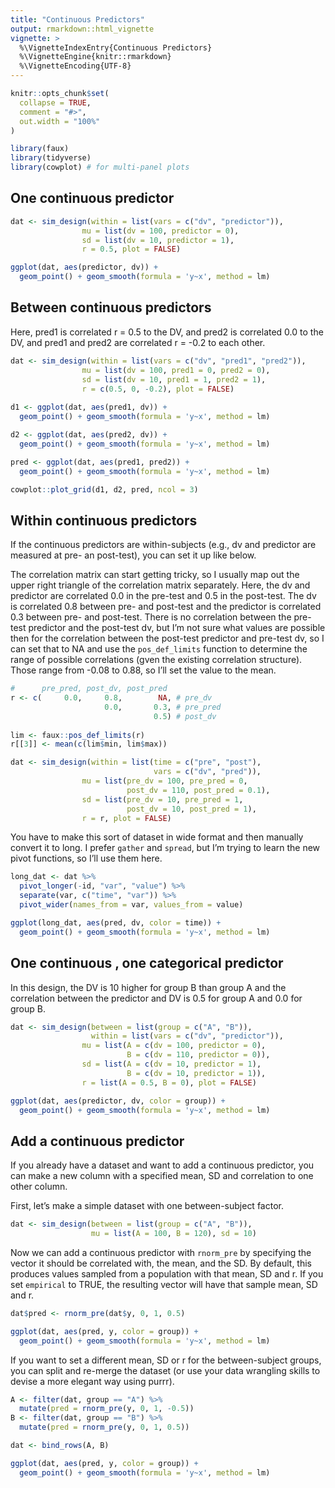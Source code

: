 ```yaml
---
title: "Continuous Predictors"
output: rmarkdown::html_vignette
vignette: >
  %\VignetteIndexEntry{Continuous Predictors}
  %\VignetteEngine{knitr::rmarkdown}
  %\VignetteEncoding{UTF-8}
---
```


```r
knitr::opts_chunk$set(
  collapse = TRUE,
  comment = "#>",
  out.width = "100%"
)

library(faux)
library(tidyverse)
library(cowplot) # for multi-panel plots
```

## One continuous predictor

```r
dat <- sim_design(within = list(vars = c("dv", "predictor")),
                mu = list(dv = 100, predictor = 0),
                sd = list(dv = 10, predictor = 1),
                r = 0.5, plot = FALSE)

ggplot(dat, aes(predictor, dv)) + 
  geom_point() + geom_smooth(formula = 'y~x', method = lm)
```

## Between continuous predictors

Here, pred1 is correlated r = 0.5 to the DV, and pred2 is correlated 0.0 to the DV, and pred1 and pred2 are correlated r = -0.2 to each other.

```r
dat <- sim_design(within = list(vars = c("dv", "pred1", "pred2")),
                mu = list(dv = 100, pred1 = 0, pred2 = 0),
                sd = list(dv = 10, pred1 = 1, pred2 = 1),
                r = c(0.5, 0, -0.2), plot = FALSE)
  
d1 <- ggplot(dat, aes(pred1, dv)) + 
  geom_point() + geom_smooth(formula = 'y~x', method = lm)

d2 <- ggplot(dat, aes(pred2, dv)) + 
  geom_point() + geom_smooth(formula = 'y~x', method = lm)

pred <- ggplot(dat, aes(pred1, pred2)) + 
  geom_point() + geom_smooth(formula = 'y~x', method = lm)

cowplot::plot_grid(d1, d2, pred, ncol = 3)
```

## Within continuous predictors

If the continuous predictors are within-subjects (e.g., dv and predictor are measured at pre- an post-test), you can set it up like below. 

The correlation matrix can start getting tricky, so I usually map out the upper right triangle of the correlation matrix separately. Here, the dv and predictor are correlated 0.0 in the pre-test and 0.5 in the post-test. The dv is correlated 0.8 between pre- and post-test and the predictor is correlated 0.3 between pre- and post-test. There is no correlation between the pre-test predictor and the post-test dv, but I'm not sure what values are possible then for the correlation between the post-test predictor and pre-test dv, so I can set that to NA and use the `pos_def_limits` function to determine the range of possible correlations (gven the existing correlation structure). Those range from -0.08 to 0.88, so I'll set the value to the mean.

```r
#      pre_pred, post_dv, post_pred
r <- c(     0.0,     0.8,        NA, # pre_dv
                     0.0,       0.3, # pre_pred
                                0.5) # post_dv
                                        
lim <- faux::pos_def_limits(r)
r[[3]] <- mean(c(lim$min, lim$max))

dat <- sim_design(within = list(time = c("pre", "post"),
                                vars = c("dv", "pred")),
                mu = list(pre_dv = 100, pre_pred = 0, 
                          post_dv = 110, post_pred = 0.1),
                sd = list(pre_dv = 10, pre_pred = 1,
                          post_dv = 10, post_pred = 1),
                r = r, plot = FALSE)
```

You have to make this sort of dataset in wide format and then manually convert it to long. I prefer `gather` and `spread`, but I'm trying to learn the new pivot functions, so I'll use them here.

```r
long_dat <- dat %>%
  pivot_longer(-id, "var", "value") %>%
  separate(var, c("time", "var")) %>%
  pivot_wider(names_from = var, values_from = value)

ggplot(long_dat, aes(pred, dv, color = time)) +
  geom_point() + geom_smooth(formula = 'y~x', method = lm)
```


## One continuous , one categorical predictor

In this design, the DV is 10 higher for group B than group A and the correlation between the predictor and DV is 0.5 for group A and 0.0 for group B.

```r
dat <- sim_design(between = list(group = c("A", "B")),
                  within = list(vars = c("dv", "predictor")),
                mu = list(A = c(dv = 100, predictor = 0),
                          B = c(dv = 110, predictor = 0)),
                sd = list(A = c(dv = 10, predictor = 1),
                          B = c(dv = 10, predictor = 1)),
                r = list(A = 0.5, B = 0), plot = FALSE)

ggplot(dat, aes(predictor, dv, color = group)) + 
  geom_point() + geom_smooth(formula = 'y~x', method = lm)
```


## Add a continuous predictor 

If you already have a dataset and want to add a continuous predictor, you can make a new column with a specified mean, SD and correlation to one other column.

First, let's make a simple dataset with one between-subject factor.

```r
dat <- sim_design(between = list(group = c("A", "B")), 
                  mu = list(A = 100, B = 120), sd = 10)
```

Now we can add a continuous predictor with `rnorm_pre` by specifying the vector it should be correlated with, the mean, and the SD. By default, this produces values sampled from a population with that mean, SD and r. If you set `empirical` to TRUE, the resulting vector will have that sample mean, SD and r.

```r
dat$pred <- rnorm_pre(dat$y, 0, 1, 0.5)

ggplot(dat, aes(pred, y, color = group)) +
  geom_point() + geom_smooth(formula = 'y~x', method = lm)
```

If you want to set a different mean, SD or r for the between-subject groups, you can split and re-merge the dataset (or use your data wrangling skills to devise a more elegant way using purrr).

```r
A <- filter(dat, group == "A") %>%
  mutate(pred = rnorm_pre(y, 0, 1, -0.5))
B <- filter(dat, group == "B") %>%
  mutate(pred = rnorm_pre(y, 0, 1, 0.5))

dat <- bind_rows(A, B)

ggplot(dat, aes(pred, y, color = group)) +
  geom_point() + geom_smooth(formula = 'y~x', method = lm)
```

